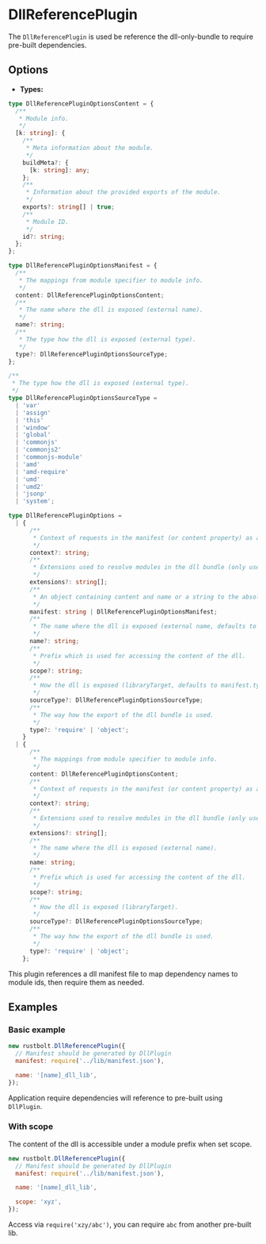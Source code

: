 
<WebpackLicense from="https://webpack.js.org/plugins/dll-plugin/#dllreferenceplugin" />

# DllReferencePlugin

The `DllReferencePlugin` is used be reference the dll-only-bundle to require pre-built dependencies.

## Options

- **Types:**

```ts
type DllReferencePluginOptionsContent = {
  /**
   * Module info.
   */
  [k: string]: {
    /**
     * Meta information about the module.
     */
    buildMeta?: {
      [k: string]: any;
    };
    /**
     * Information about the provided exports of the module.
     */
    exports?: string[] | true;
    /**
     * Module ID.
     */
    id?: string;
  };
};

type DllReferencePluginOptionsManifest = {
  /**
   * The mappings from module specifier to module info.
   */
  content: DllReferencePluginOptionsContent;
  /**
   * The name where the dll is exposed (external name).
   */
  name?: string;
  /**
   * The type how the dll is exposed (external type).
   */
  type?: DllReferencePluginOptionsSourceType;
};

/**
 * The type how the dll is exposed (external type).
 */
type DllReferencePluginOptionsSourceType =
  | 'var'
  | 'assign'
  | 'this'
  | 'window'
  | 'global'
  | 'commonjs'
  | 'commonjs2'
  | 'commonjs-module'
  | 'amd'
  | 'amd-require'
  | 'umd'
  | 'umd2'
  | 'jsonp'
  | 'system';

type DllReferencePluginOptions =
  | {
      /**
       * Context of requests in the manifest (or content property) as absolute path.
       */
      context?: string;
      /**
       * Extensions used to resolve modules in the dll bundle (only used when using 'scope').
       */
      extensions?: string[];
      /**
       * An object containing content and name or a string to the absolute path of the JSON manifest to be loaded upon compilation.
       */
      manifest: string | DllReferencePluginOptionsManifest;
      /**
       * The name where the dll is exposed (external name, defaults to manifest.name).
       */
      name?: string;
      /**
       * Prefix which is used for accessing the content of the dll.
       */
      scope?: string;
      /**
       * How the dll is exposed (libraryTarget, defaults to manifest.type).
       */
      sourceType?: DllReferencePluginOptionsSourceType;
      /**
       * The way how the export of the dll bundle is used.
       */
      type?: 'require' | 'object';
    }
  | {
      /**
       * The mappings from module specifier to module info.
       */
      content: DllReferencePluginOptionsContent;
      /**
       * Context of requests in the manifest (or content property) as absolute path.
       */
      context?: string;
      /**
       * Extensions used to resolve modules in the dll bundle (only used when using 'scope').
       */
      extensions?: string[];
      /**
       * The name where the dll is exposed (external name).
       */
      name: string;
      /**
       * Prefix which is used for accessing the content of the dll.
       */
      scope?: string;
      /**
       * How the dll is exposed (libraryTarget).
       */
      sourceType?: DllReferencePluginOptionsSourceType;
      /**
       * The way how the export of the dll bundle is used.
       */
      type?: 'require' | 'object';
    };
```

This plugin references a dll manifest file to map dependency names to module ids, then require them as needed.

## Examples

### Basic example

```js
new rustbolt.DllReferencePlugin({
  // Manifest should be generated by DllPlugin
  manifest: require('../lib/manifest.json'),

  name: '[name]_dll_lib',
});
```

Application require dependencies will reference to pre-built using `DllPlugin`.

### With scope

The content of the dll is accessible under a module prefix when set scope.

```js
new rustbolt.DllReferencePlugin({
  // Manifest should be generated by DllPlugin
  manifest: require('../lib/manifest.json'),

  name: '[name]_dll_lib',

  scope: 'xyz',
});
```

Access via `require('xzy/abc')`, you can require `abc` from another pre-built lib.
